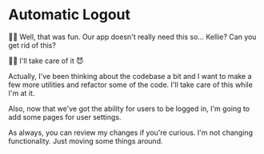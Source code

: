 # Automatic Logout

<EpicVideo url="https://www.epicweb.dev/workshops/authentication-strategies-and-implementation/logout/implementing-automatic-logout-with-modals/solution" />

👨‍💼 Well, that was fun. Our app doesn't really need this so... Kellie? Can you
get rid of this?

🧝‍♂️ I'll take care of it 😈

Actually, I've been thinking about the codebase a bit and I want to make a few
more utilities and refactor some of the code. I'll take care of this while I'm
at it.

Also, now that we've got the ability for users to be logged in, I'm going to add
some pages for user settings.

As always, you
can <DiffLink>review my changes</DiffLink> if you're
curious. I'm not changing functionality. Just moving some things around.
